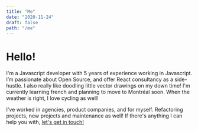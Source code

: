 ```yaml
---
title: "Me"
date: "2020-11-24"
draft: false
path: "/me"
---
```


# Hello!

I'm a <Annotated icon="hi">Javascript developer</Annotated> with <Emphasis>5 years of experience</Emphasis> working in Javascript. I’m passionate about Open Source, and offer React consultancy as a side-hustle. I also really like doodling little vector drawings on my <Annotated icon="coffee">down time!</Annotated> I'm currently learning french and planning to move to Montréal soon. When the weather is right, I love <Annotated icon="bike">cycling</Annotated> as well!

I've worked in agencies, product companies, and for myself. Refactoring projects, new projects and maintenance as well! If there's anything I can help you with, [let's get in touch!](mailto:graham@toi.sh)